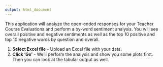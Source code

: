 ---
output: html_document
---
This application will analyze the open-ended responses for your Teacher Course Evaluations and perform a by-word sentiment analysis. You will see overall positive and negative sentiments as well as the top 10 positive and top 10 negative words by question and overall. 

1. **Select Excel file** - Upload an Excel file with your data.  
2. **Click 'Go'** - We'll perform the analysis and show you some plots first. Then you can look at the tabular output as well.
